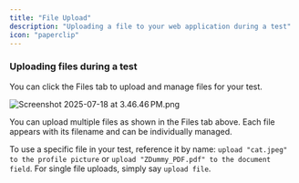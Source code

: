 ```yaml
---
title: "File Upload"
description: "Uploading a file to your web application during a test"
icon: "paperclip"
---
```


### Uploading files during a test

You can click the Files tab to upload and manage files for your test. 

![Screenshot 2025-07-18 at 3.46.46 PM.png](/images/Screenshot_2025-08-27_at_6.27.50_PM.png)

You can upload multiple files as shown in the Files tab above. Each file appears with its filename and can be individually managed. 

To use a specific file in your test, reference it by name: `upload "cat.jpeg" to the profile picture` or `upload "ZDummy_PDF.pdf" to the document field`. For single file uploads, simply say `upload file`. 